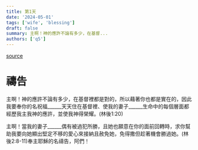 ```yaml
---
title: 第1天
date: '2024-05-01'
tags: ['wife', 'blessing']
draft: false
summary: 主啊！神的應許不論有多少，在基督...
authors: ['q5']
---
```


[source](https://q5help.me/faith/Prayforwife31Days.jsp)

# 禱告


主啊！神的應許不論有多少，在基督裡都是對的，所以藉著你也都是實在的，因此我要奉你的名祝福______天天住在基督裡、使我的妻子______生命中的每個層面都經歷我主我神的應許，並使我神得榮耀。(林後1:20)

主啊！當我的妻子______偶有被過犯所勝，且她也願意在你的面前回轉時，求你幫助我要向她顯出堅定不移的愛心來接納且赦免她，免得撒但趁著機會勝過她。(林後2:8-11)奉主耶穌的名禱告，阿們！
